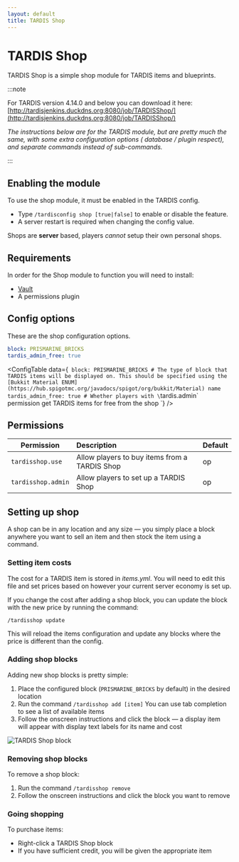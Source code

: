 ```yaml
---
layout: default
title: TARDIS Shop
---
```



# TARDIS Shop

TARDIS Shop is a simple shop module for TARDIS items and blueprints.

:::note

 For TARDIS version 4.14.0 and below you can download it here:
[http://tardisjenkins.duckdns.org:8080/job/TARDISShop/](http://tardisjenkins.duckdns.org:8080/job/TARDISShop/)

_The instructions below are for the TARDIS module, but are pretty much the same, with some extra configuration options (
database / plugin respect), and separate commands instead of sub-commands._

:::

## Enabling the module

To use the shop module, it must be enabled in the TARDIS config.

- Type `/tardisconfig shop [true|false]` to enable or disable the feature.
- A server restart is required when changing the config value.

Shops are **server** based, players _cannot_ setup their own personal shops.

## Requirements

In order for the Shop module to function you will need to install:

* [Vault](https://www.spigotmc.org/resources/vault.34315/)
* A permissions plugin

## Config options

These are the shop configuration options.

```yaml title="/plugins/TARDIS/shop.yml"
block: PRISMARINE_BRICKS
tardis_admin_free: true
```

<ConfigTable data={`
block: PRISMARINE_BRICKS # The type of block that TARDIS items will be displayed on. This should be specified using the [Bukkit Material ENUM](https://hub.spigotmc.org/javadocs/spigot/org/bukkit/Material) name
tardis_admin_free: true # Whether players with \`tardis.admin\` permission get TARDIS items for free from the shop
`} />

## Permissions

| Permission         | Description                                   | Default |
|--------------------|:----------------------------------------------|---------|
| `tardisshop.use`   | Allow players to buy items from a TARDIS Shop | op      |
| `tardisshop.admin` | Allow players to set up a TARDIS Shop         | op      |

## Setting up shop

A shop can be in any location and any size &mdash; you simply place a block anywhere you want to sell an item and then
stock the item using a command.

### Setting item costs

The cost for a TARDIS item is stored in _items.yml_. You will need to edit this file and set prices based on however
your current server economy is set up.

If you change the cost after adding a shop block, you can update the block with the new price by running the command:

```
/tardisshop update
```

This will reload the items configuration and update any blocks where the price is different than the config.

### Adding shop blocks

Adding new shop blocks is pretty simple:

1. Place the configured block (`PRISMARINE_BRICKS` by default) in the desired location
2. Run the command `/tardisshop add [item]`
   You can use tab completion to see a list of available items
3. Follow the onscreen instructions and click the block &mdash; a display item will appear with display text labels for
   its name and cost

![TARDIS Shop block](/images/docs/tardis_shop_block.jpg)

### Removing shop blocks

To remove a shop block:

1. Run the command `/tardisshop remove`
2. Follow the onscreen instructions and click the block you want to remove

### Going shopping

To purchase items:

* Right-click a TARDIS Shop block
* If you have sufficient credit, you will be given the appropriate item
